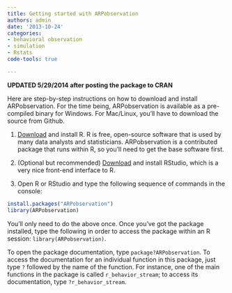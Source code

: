 ```yaml
---
title: Getting started with ARPobservation
authors: admin
date: '2013-10-24'
categories:
- behavioral observation
- simulation
- Rstats
code-tools: true

---
```


**UPDATED 5/29/2014 after posting the package to CRAN**

Here are step-by-step instructions on how to download and install ARPobservation. For the time being, ARPobservation is available as a pre-compiled binary for Windows. For Mac/Linux, you'll have to download the source from Github. 

1. [Download](http://cran.us.r-project.org/) and install R. R is free, open-source software that is used by many data analysts and statisticians. ARPobservation is a contributed package that runs within R, so you'll need to get the base software first.

2. (Optional but recommended) [Download](http://www.rstudio.com/) and install RStudio, which is a very nice front-end interface to R.

3. Open R or RStudio and type the following sequence of commands in the console:

  ```r
  install.packages("ARPobservation")
  library(ARPobservation)
  ```

You'll only need to do the above once. Once you've got the package installed, type the following in order to access the package within an R session: `library(ARPobservation)`. 

To open the package documentation, type `package?ARPobservation`. To access the documentation for an individual function in this package, just type `?` followed by the name of the function. For instance, one of the main functions in the package is called `r_behavior_stream`; to access its documentation, type `?r_behavior_stream`.
